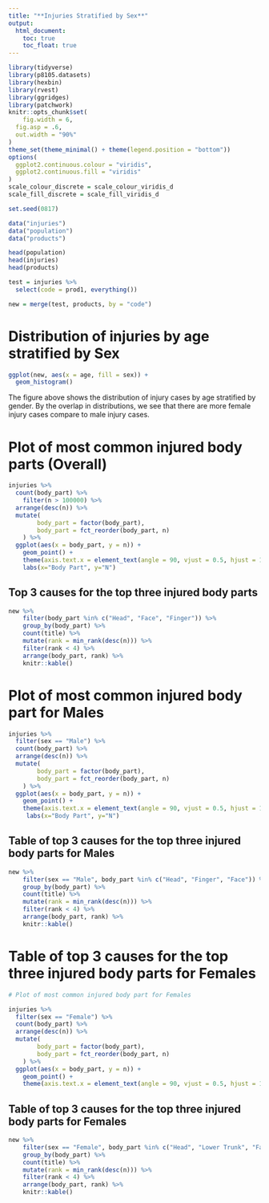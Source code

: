 ```yaml
---
title: "**Injuries Stratified by Sex**"
output: 
  html_document:
    toc: true
    toc_float: true
---
```


```r
library(tidyverse)
library(p8105.datasets)
library(hexbin)
library(rvest)
library(ggridges)
library(patchwork)
knitr::opts_chunk$set(
	fig.width = 6, 
  fig.asp = .6,
  out.width = "90%"
)
theme_set(theme_minimal() + theme(legend.position = "bottom"))
options(
  ggplot2.continuous.colour = "viridis",
  ggplot2.continuous.fill = "viridis"
)
scale_colour_discrete = scale_colour_viridis_d
scale_fill_discrete = scale_fill_viridis_d

set.seed(0817)
```


```r
data("injuries")
data("population")
data("products")

head(population)
head(injuries)
head(products)
```


```r

test = injuries %>% 
  select(code = prod1, everything())

new = merge(test, products, by = "code")
```



# Distribution of injuries by age stratified by Sex

```r
ggplot(new, aes(x = age, fill = sex)) + 
  geom_histogram()
```

The figure above shows the distribution of injury cases by age stratified by gender. By the overlap in distributions, we see that there are more female injury cases compare to male injury cases.

# Plot of most common injured body parts (Overall)

```r
injuries %>% 
  count(body_part) %>% 
  	filter(n > 100000) %>% 
  arrange(desc(n)) %>% 
  mutate(
		body_part = factor(body_part),
		body_part = fct_reorder(body_part, n)
	) %>% 
  ggplot(aes(x = body_part, y = n)) + 
	geom_point() + 
	theme(axis.text.x = element_text(angle = 90, vjust = 0.5, hjust = 1))+
    labs(x="Body Part", y="N")
```

## Top 3 causes for the top three injured body parts

```r

new %>% 
	filter(body_part %in% c("Head", "Face", "Finger")) %>%
	group_by(body_part) %>% 
	count(title) %>% 
	mutate(rank = min_rank(desc(n))) %>% 
	filter(rank < 4) %>% 
	arrange(body_part, rank) %>% 
	knitr::kable()

```


# Plot of most common injured body part for Males

```r
injuries %>% 
  filter(sex == "Male") %>% 
  count(body_part) %>% 
  arrange(desc(n)) %>% 
  mutate(
		body_part = factor(body_part),
		body_part = fct_reorder(body_part, n)
	) %>% 
  ggplot(aes(x = body_part, y = n)) + 
	geom_point() + 
	theme(axis.text.x = element_text(angle = 90, vjust = 0.5, hjust = 1))+
     labs(x="Body Part", y="N")
```

## Table of top 3 causes for the top three injured body parts for Males

```r


new %>% 
	filter(sex == "Male", body_part %in% c("Head", "Finger", "Face")) %>%
	group_by(body_part) %>% 
	count(title) %>% 
	mutate(rank = min_rank(desc(n))) %>% 
	filter(rank < 4) %>% 
	arrange(body_part, rank) %>% 
	knitr::kable()
```

# Table of top 3 causes for the top three injured body parts for Females

```r

# Plot of most common injured body part for Females

injuries %>% 
  filter(sex == "Female") %>% 
  count(body_part) %>% 
  arrange(desc(n)) %>% 
  mutate(
		body_part = factor(body_part),
		body_part = fct_reorder(body_part, n)
	) %>% 
  ggplot(aes(x = body_part, y = n)) + 
	geom_point() + 
	theme(axis.text.x = element_text(angle = 90, vjust = 0.5, hjust = 1))

```


## Table of top 3 causes for the top three injured body parts for Females

```r
new %>% 
	filter(sex == "Female", body_part %in% c("Head", "Lower Trunk", "Face")) %>%
	group_by(body_part) %>% 
	count(title) %>% 
	mutate(rank = min_rank(desc(n))) %>% 
	filter(rank < 4) %>% 
	arrange(body_part, rank) %>% 
	knitr::kable()

```


